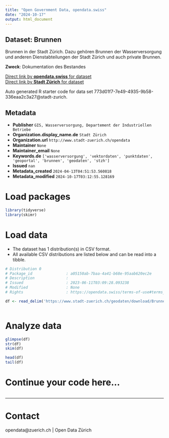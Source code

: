 ```yaml
---
title: "Open Government Data, opendata.swiss"
date: "2024-10-17"
output: html_document
---
```


## Dataset: Brunnen

Brunnen in der Stadt Zürich. Dazu gehören Brunnen der Wasserversorgung und anderen Dienstabteilungen der Stadt Zürich und auch private Brunnen.

**Zweck**: Dokumentation des Bestandes

[Direct link by **opendata.swiss** for dataset](https://opendata.swiss/de/dataset/brunnen2)<br>
[Direct link by **Stadt Zürich** for dataset](https://data.stadt-zuerich.ch/dataset/geo_brunnen)

Auto generated R starter code for data set 773d01f7-7e49-4935-9b58-336eaa2c3a27@stadt-zurich.

## Metadata

- **Publisher** `GIS, Wasserversorgung, Departement der Industriellen Betriebe`
- **Organization.display_name.de** `Stadt Zürich`
- **Organization.url** `http://www.stadt-zuerich.ch/opendata`
- **Maintainer** `None`
- **Maintainer_email** `None`
- **Keywords.de** `['wasserversorgung', 'vektordaten', 'punktdaten', 'geoportal', 'brunnen', 'geodaten', 'stzh']`
- **Issued** `nan`
- **Metadata_created** `2024-04-13T04:51:53.560818`
- **Metadata_modified** `2024-10-17T03:12:55.128169`


# Load packages

```r

library(tidyverse)
library(skimr)

```

# Load data

-   The dataset has 1 distribution(s) in CSV format.
-   All available CSV distributions are listed below and can be read into a tibble.

```r

# Distribution 0
# Package_id               : a05150ab-7baa-4a41-b68e-95aab620ec2e
# Description              : 
# Issued                   : 2023-06-11T03:09:28.093238
# Modified                 : None
# Rights                   : https://opendata.swiss/terms-of-use#terms_open

df <- read_delim('https://www.stadt-zuerich.ch/geodaten/download/Brunnen?format=10008')



```

# Analyze data

```r

glimpse(df)
str(df)
skim(df)

head(df)
tail(df)

```

# Continue your code here...

```r

```

------------------------------------------------------------------------

# Contact

opendata@zuerich.ch | Open Data Zürich
